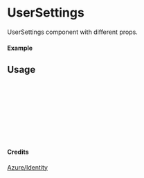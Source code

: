 
<Meta of={UserSettings} title="Azure/Identity/UserSettings" />

# UserSettings

UserSettings component with different props.

#### Example

<Canvas of={UserSettings.Primary} />

## Usage

```ts
import { UserSettings } from "yadl-ui";

const Example = () => {
  return (
      <UserSettings />
  );
};

export default Example;
```

#### Credits
[Azure/Identity](https://learn.microsoft.com/en-us/azure/architecture/icons/)
